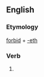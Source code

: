 ==English==

===Etymology===
[[forbid]] + [[-eth]]

===Verb===
{{infl|en|verb form}}

# {{archaic third-person singular of|forbid}}